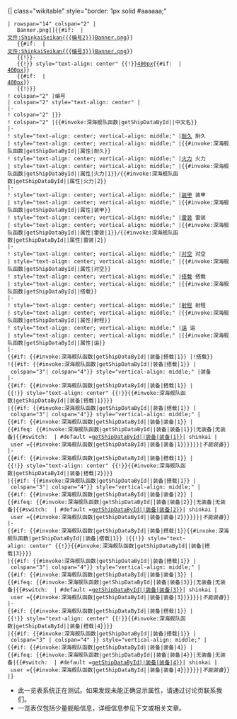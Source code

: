 <onlyinclude>{| class="wikitable" style="border: 1px solid #aaaaaa;"
 | rowspan="14" colspan="2" |
    {{{!}} style="margin-left: auto; margin-right: auto;"
    {{!}} style="text-align: center" {{!}}[[文件:ShinkaiSeikan{{{编号}}}Banner.png]]{{#if: {{{编号2|}}} |<br />[[文件:ShinkaiSeikan{{{编号2}}}Banner.png]]}}
    {{#if: {{{编号3|}}} |<br />[[文件:ShinkaiSeikan{{{编号3}}}Banner.png]]}}
    {{!}}-
    {{!}} style="text-align: center" {{!}}[[文件:ShinkaiSeikan{{{编号}}}.png|400px]]{{#if: {{{编号2|}}} |<br />[[文件:ShinkaiSeikan{{{编号2}}}.png|400px]]}}
    {{#if: {{{编号3|}}} |<br />[[文件:ShinkaiSeikan{{{编号3}}}.png|400px]]}}
    {{!}}}
 ! colspan="2" |编号
 | colspan="2" style="text-align: center" |{{{编号}}}
 |-
 ! colspan="2" |{{lang|ja|{{#invoke:深海舰队函数|getShipDataById|{{{编号}}}|日文名}}}}
 ! colspan="2" |{{#invoke:深海舰队函数|getShipDataById|{{{编号}}}|中文名}}
 |-
 ! style="text-align: center; vertical-align: middle;" |[[文件:IcoHP.png|耐久]] 耐久
 | style="text-align: center; vertical-align: middle;" |{{#invoke:深海舰队函数|getShipDataById|{{{编号}}}|属性|耐久}}
 ! style="text-align: center; vertical-align: middle;" |[[文件:IcoAtk.png|火力]] 火力
 | style="text-align: center; vertical-align: middle;" |{{#invoke:深海舰队函数|getShipDataById|{{{编号}}}|属性|火力|1}}/{{#invoke:深海舰队函数|getShipDataById|{{{编号}}}|属性|火力|2}}
 |-
 ! style="text-align: center; vertical-align: middle;" |[[文件:IcoArmor.png|装甲]] 装甲
 | style="text-align: center; vertical-align: middle;" |{{#invoke:深海舰队函数|getShipDataById|{{{编号}}}|属性|装甲}}
 ! style="text-align: center; vertical-align: middle;" |[[文件:IcoTorpedo.png|雷装]] 雷装
 | style="text-align: center; vertical-align: middle;" |{{#invoke:深海舰队函数|getShipDataById|{{{编号}}}|属性|雷装|1}}/{{#invoke:深海舰队函数|getShipDataById|{{{编号}}}|属性|雷装|2}}
 |-
 ! style="text-align: center; vertical-align: middle;" |[[文件:IcoAA.png|对空]] 对空
 | style="text-align: center; vertical-align: middle;" |{{#invoke:深海舰队函数|getShipDataById|{{{编号}}}|属性|对空}}
 ! style="text-align: center; vertical-align: middle;" |[[文件:IcoAircraft.png|搭载]] 搭载
 | style="text-align: center; vertical-align: middle;" |{{#invoke:深海舰队函数|getShipDataById|{{{编号}}}|搭载}}
 |-
 ! style="text-align: center; vertical-align: middle;" |[[文件:IcoRange.png|射程]] 射程
 | style="text-align: center; vertical-align: middle;" |{{#invoke:深海舰队函数|getShipDataById|{{{编号}}}|属性|射程}}
 ! style="text-align: center; vertical-align: middle;" |[[文件:IcoLuck.png|运]] 运
 | style="text-align: center; vertical-align: middle;" |{{#invoke:深海舰队函数|getShipDataById|{{{编号}}}|属性|运}}
 |-
 {{#if: {{#invoke:深海舰队函数|getShipDataById|{{{编号}}}|装备|搭载|1}} |!搭载}}
 !{{#if: {{#invoke:深海舰队函数|getShipDataById|{{{编号}}}|装备|搭载|1}} | colspan="3"| colspan="4"}} style="vertical-align: middle;" |装备
 |-
 {{#if: {{#invoke:深海舰队函数|getShipDataById|{{{编号}}}|装备|搭载|1}} |{{!}} style="text-align: center" {{!}}{{#invoke:深海舰队函数|getShipDataById|{{{编号}}}|装备|搭载|1}}}}
 |{{#if: {{#invoke:深海舰队函数|getShipDataById|{{{编号}}}|装备|搭载|1}} | colspan="3"| colspan="4"}} style="vertical-align: middle;" |{{#if: {{#invoke:深海舰队函数|getShipDataById|{{{编号}}}|装备|装备|1}} |{{#ifeq: {{#invoke:深海舰队函数|getShipDataById|{{{编号}}}|装备|装备|1}}|无装备|无装备|{{#switch: {{{type}}} | #default =[[{{#invoke:深海舰队函数|getShipDataById|{{{编号}}}|装备|装备|1}}]]| shinkai | user ={{#invoke:深海舰队函数|getShipDataById|{{{编号}}}|装备|装备|1}}}}}}|''不能装备''}}
 |-
 {{#if: {{#invoke:深海舰队函数|getShipDataById|{{{编号}}}|装备|搭载|1}} |{{!}} style="text-align: center" {{!}}{{#invoke:深海舰队函数|getShipDataById|{{{编号}}}|装备|搭载|2}}}}
 |{{#if: {{#invoke:深海舰队函数|getShipDataById|{{{编号}}}|装备|搭载|1}} | colspan="3"| colspan="4"}} style="vertical-align: middle;" |{{#if: {{#invoke:深海舰队函数|getShipDataById|{{{编号}}}|装备|装备|2}} |{{#ifeq: {{#invoke:深海舰队函数|getShipDataById|{{{编号}}}|装备|装备|2}}|无装备|无装备|{{#switch: {{{type}}} | #default =[[{{#invoke:深海舰队函数|getShipDataById|{{{编号}}}|装备|装备|2}}]]| shinkai | user ={{#invoke:深海舰队函数|getShipDataById|{{{编号}}}|装备|装备|2}}}}}}|''不能装备''}}
 |-
 {{#if: {{#invoke:深海舰队函数|getShipDataById|{{{编号}}}|装备|搭载|1}}{{#invoke:深海舰队函数|getShipDataById|{{{编号}}}|装备|搭载|1}} |{{!}} style="text-align: center" {{!}}{{#invoke:深海舰队函数|getShipDataById|{{{编号}}}|装备|搭载|3}}}}
 |{{#if: {{#invoke:深海舰队函数|getShipDataById|{{{编号}}}|装备|搭载|1}} | colspan="3"| colspan="4"}} style="vertical-align: middle;" |{{#if: {{#invoke:深海舰队函数|getShipDataById|{{{编号}}}|装备|装备|3}} |{{#ifeq: {{#invoke:深海舰队函数|getShipDataById|{{{编号}}}|装备|装备|3}}|无装备|无装备|{{#switch: {{{type}}} | #default =[[{{#invoke:深海舰队函数|getShipDataById|{{{编号}}}|装备|装备|3}}]]| shinkai | user ={{#invoke:深海舰队函数|getShipDataById|{{{编号}}}|装备|装备|3}}}}}}|''不能装备''}}
 |-
 {{#if: {{#invoke:深海舰队函数|getShipDataById|{{{编号}}}|装备|搭载|1}} |{{!}} style="text-align: center" {{!}}{{#invoke:深海舰队函数|getShipDataById|{{{编号}}}|装备|搭载|4}}}}
 |{{#if: {{#invoke:深海舰队函数|getShipDataById|{{{编号}}}|装备|搭载|1}} | colspan="3" | colspan="4" }} style="vertical-align: middle;" |{{#if: {{#invoke:深海舰队函数|getShipDataById|{{{编号}}}|装备|装备|4}} |{{#ifeq: {{#invoke:深海舰队函数|getShipDataById|{{{编号}}}|装备|装备|4}}|无装备|无装备|{{#switch: {{{type}}} | #default =[[{{#invoke:深海舰队函数|getShipDataById|{{{编号}}}|装备|装备|4}}]]| shinkai | user ={{#invoke:深海舰队函数|getShipDataById|{{{编号}}}|装备|装备|4}}}}}}|''不能装备''}}
 |}</onlyinclude>
*此一览表系统正在测试。如果发现未能正确显示属性，请通过讨论页联系我们。
*一览表仅包括少量舰船信息，详细信息参见下文或相关文章。
<noinclude><!--请不要增添文档/分类/维基互联于此-->
{{Documentation}}
<!--请到 /doc 子页面增添，谢谢--></noinclude>
